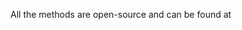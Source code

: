 \chapter{Introduction} 

\blindtext

All the methods are open-source and can be found at \href{https://github.com/telkamp7/AEDDO}{https://github.com/telkamp7/AEDDO}

\cleardoublepage

